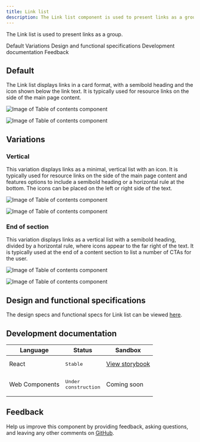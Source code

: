 ```yaml
---
title: Link list
description: The Link list component is used to present links as a group.
---
```


<PageDescription>

The Link list is used to present links as a group.

</PageDescription>

<AnchorLinks>

<AnchorLink>Default</AnchorLink>
<AnchorLink>Variations</AnchorLink>
<AnchorLink>Design and functional specifications</AnchorLink>
<AnchorLink>Development documentation</AnchorLink>
<AnchorLink>Feedback</AnchorLink>

</AnchorLinks>

## Default
The Link list displays links in a card format, with a semibold heading and the icon shown below the link text. It is typically used for resource links on the side of the main page content.

<Row>
<Column colMd={8} colLg={8}>

![Image of Table of contents component](../../images/component/link-list/link-list-default.jpg)

</Column>
</Row>

<Title>Use case</Title>

![Image of Table of contents component](../../images/component/link-list/link-list-default-use-case.jpg)

## Variations

### Vertical
This variation displays links as a minimal, vertical list with an icon. It is typically used for resource links on the side of the main page content and features options to include a semibold heading or a horizontal rule at the bottom. The icons can be placed on the left or right side of the text. 

<Row>
<Column colMd={8} colLg={8}>

![Image of Table of contents component](../../images/component/link-list/link-list-vertical.jpg)

</Column>
</Row>

<Title>Use case</Title>

![Image of Table of contents component](../../images/component/link-list/link-list-vertical-use-case.jpg)

<!-- Vertical with cards is not currently used in an existing pattern or component, so the section below is commented out, until an active use case surfaces. -->

<!-- 
### Vertical with cards
Link list – vertical with cards combines Link list – vertical and the default Link list, stacked one on top of the other, respectively. This variation is typically used for varying resource links on the side of the main content of the page.

<Row>
<Column colMd={8} colLg={8}>

![Image of Table of contents component](../../images/component/link-list/link-list-vertical-with-cards.jpg)

</Column>
</Row>

<Title>Use case</Title>

![Image of Table of contents component](../../images/component/link-list/link-list-vertical-with-cards-use-case.jpg)
 -->
 
### End of section
This variation displays links as a vertical list with a semibold heading, divided by a horizontal rule, where icons appear to the far right of the text. It is typically used at the end of a content section to list a number of CTAs for the user.

<Row>
<Column colMd={8} colLg={8}>

![Image of Table of contents component](../../images/component/link-list/link-list-end-of-section.jpg)

</Column>
</Row>

<Title>Use case</Title>

![Image of Table of contents component](../../images/component/link-list/link-list-end-of-section-use-case.jpg)

## Design and functional specifications

The design specs and functional specs for Link list can be viewed [here](https://ibm.box.com/s/dgnfrnpaqepbuyifa04aoc091v4cnz3d).

## Development documentation

| Language      | Status        | Sandbox                                                                              |
| ------------- | -----------   | ------------------------------------------------------------------------             |
| React         | <div><span class="bx--tag bx--tag--green"><pre>Stable</pre></span></div>        | [View storybook](https://ibmdotcom-react.mybluemix.net/?path=/story/components-linklist--default)     |
| Web Components       | <div><span class="bx--tag bx--tag--cool-gray"><pre>Under construction</pre></span></div>  | Coming soon      |

## Feedback

Help us improve this component by providing feedback, asking questions, and leaving any other comments on <a href="https://github.com/carbon-design-system/ibm-dotcom-library" target="_blank">GitHub</a>.

